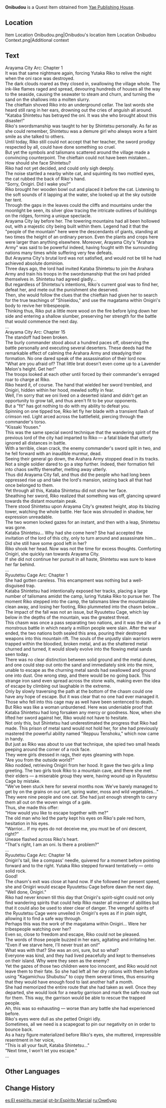 {{Book Infobox
|id           = 101560
|image        = Item Someone's Diary.png
|type         = Quest Items
|quality      = 3
|description  = A standalone volume from the light novel series "Onibudou," written by [[Junkichi]], a writer with [[Yae Publishing House]]. This collection contains the first two major arcs in the story. The quality of the serialized version varies quite a bit, but it still enjoys a degree of popularity amongst readers.
|source1      = On a cabinet to the right of Yae Publishing House
}}
'''Onibudou''' is a Quest Item obtained from [[Yae Publishing House]].

==Location==
<gallery>
Item Location Onibudou.png|Onibudou's location
Item Location Onibudou Context.png|Additional context
</gallery>

==Text==
Arayama City Arc: Chapter 1<br />
It was that same nightmare again, forcing Yutaka Riko to relive the night when the oni race was destroyed.<br />
The dark clouds roared as they closed in, swallowing the village whole. The ink-like flames raged and spread, devouring hundreds of houses all the way to the seaside, causing the seawater to steam and churn, and turning the sand on the shallows into a molten slurry.<br />
The chieftain shoved Riko into an underground cellar. The last words she heard still rang in her ears, drowning out the cries of anguish all around.<br />
"Kataba Shintetsu has betrayed the oni. It was she who brought about this disaster!"<br />
Riko's swordsmanship was taught to her by Shintetsu personally. As far as she could remember, Shintetsu was a demure girl who always wore a faint smile as she talked to others.<br />
Until today, Riko still could not accept that her teacher, the sword prodigy respected by all, could have done something so cruel.<br />
But yet the symbols and talismans scattered around the village made a convincing counterpoint. The chieftain could not have been mistaken...<br />
How should she face Shintetsu?<br />
Riko had not yet decided, and could only sigh deeply.<br />
The noise startled a nearby white cat, and squinting its two mottled eyes, the cat rubbed the back of Riko's hand.<br />
"Sorry, Onigiri. Did I wake you?"<br />
Riko brought her wooden bowl out and placed it before the cat. Listening to the soft sounds of it lapping at the water, she looked up at the sky outside her tent.<br />
Through the gaps in the leaves could the cliffs and mountains under the moonlight be seen, its silver glow tracing the intricate outlines of buildings on the ridges, forming a unique spectacle.<br />
Arayama City lay before her. The towering mountains had all been hollowed out, with a majestic city being built within them. Legend had it that the "people of the mountain" here were the descendants of giants, standing at two times the height of an ordinary person. Even the plants and crops here were larger than anything elsewhere. Moreover, Arayama City's "Arahara Army" was said to be powerful indeed, having fought with the surrounding nations many times while suffering very few defeats.<br />
But Arayama City's brutal lord was not satisfied, and would not be till he had achieved absolute dominion.<br />
Three days ago, the lord had invited Kataba Shintetsu to join the Arahara Army and train his troops in the swordsmanship that the oni had prided themselves in. Shintetsu had agreed gladly...<br />
But regardless of Shintetsu's intentions, Riko's current goal was to find her, defeat her, and mete out the punishment she deserved.<br />
Then, she would follow the clues that the chieftain had given her to search for the true teachings of "Shiseidou," and use the magatama within Onigiri's body to revive her tribespeople.<br />
Thinking thus, Riko put a little more wood on the fire before lying down her side and entering a shallow slumber, preserving her strength for the battle that would commence the next day.<br />
...<br />
Arayama City Arc: Chapter 15<br />
The standoff had been broken.<br />
The burly commander stood about a hundred paces off, observing the battle personally and executing several deserters. These deeds had the remarkable effect of calming the Arahara Army and steadying their formation. No one dared speak of the assassination of their lord now.<br />
"What are you afraid of? That little brat doesn't even come up to a Lavender Melon's height. Get her!"<br />
The troops looked at each other until forced by their commander's enraged roar to charge at Riko.<br />
Riko heard it, of course. The hand that wielded her sword trembled, and Onigiri, hidden within her hood, mewled softly in fear.<br />
Well, I'm sorry that we oni lived on a deserted island and didn't get an opportunity to grow tall, and thus aren't fit to be your opponents.<br />
But a "fit" has got nothing to do with my ability to defeat you.<br />
Spinning on one tipped toe, Riko let fly her blade with a transient flash of crimson red. Light arced across the battlefield, piercing through the commander's torso.<br />
"Kissaki Yousen."<br />
This was the same special sword technique that the wandering spirit of the previous lord of the city had imparted to Riko &mdash; a fatal blade that utterly ignored all distances in battle.<br />
With a terrible, clean crack, the enemy commander's sword split in two, and he fell forward with an inaudible murmur, dead.<br />
Seeing their general go down, the Arahara Army stopped dead in its tracks. Not a single soldier dared to go a step further. Indeed, their formation fell into chaos swiftly thereafter, melting away utterly.<br />
Thus did Arayama City fall, and thus did the people who had long been oppressed rise up and take the lord's mansion, seizing back all that had once belonged to them.<br />
Yet through all this, Kataba Shintetsu did not show her face.<br />
Sheathing her sword, Riko realized that something was off, glancing upward towards the distant mountain peak.<br />
There stood Shintetsu upon Arayama City's greatest height, atop its blazing tower, watching the whole battle. Her face was shrouded in shadow, her expression unreadable.<br />
The two women locked gazes for an instant, and then with a leap, Shintetsu was gone.<br />
Kataba Shintetsu... Why had she come here? She had accepted the invitation of the lord of this city, only to turn around and assassinate him...<br />
Did she still have some good left in her?<br />
Riko shook her head. Now was not the time for excess thoughts. Comforting Onigiri, she quickly ran towards Arayama City.<br />
If she did not continue her pursuit in all haste, Shintetsu was sure to leave her far behind.<br />
...<br />
Ryuutetsu Cage Arc: Chapter 1<br />
She had gotten careless. This encampment was nothing but a well-disguised trap.<br />
Kataba Shintetsu had intentionally exposed her tracks, placing a large number of talismans amidst the camp, luring Yutaka Riko to pursue her. The moment Riko stepped into the camp, the talismans blew the mountainside clean away, and losing her footing, Riko plummeted into the chasm below...<br />
The impact of the fall was not an issue, but Ryuutetsu Cage, which lay below in the depths of the mountain, was the greatest threat.<br />
This chasm was once a pass separating two nations, and it was the site of a monstrous battle in which nearly a million people were slain. After the war ended, the two nations both sealed this area, pouring their destroyed weapons into this mountain rift. The souls of the unjustly slain warriors were trapped within the bloodied, broken metal, and as the shattered metal churned and turned, it would slowly evolve into the flowing metal sands seen today.<br />
There was no clear distinction between solid ground and the metal dunes, and one could step out onto the sand and immediately sink into the mire, unable to escape as the churning metal sands had swallowed and ground one into dust. One wrong step, and there would be no going back. This strange iron sand even spread across the stone walls, making even the idea of escape by climbing out laughable in the extreme.<br />
Only by slowly traversing the path at the bottom of the chasm could one have any hope of escape. But it was clear that no one had ever managed it. Those who fell into this cage may as well have been sentenced to death.<br />
But Riko was like a woman unburdened. Here was undeniable proof that Kataba Shintetsu had long forsaken any mercy or goodness. Now, when she lifted her sword against her, Riko would not have to hesitate.<br />
Not only this, but Shintetsu had underestimated the progress that Riko had made. This prison of metal sand would not hold her, for she had previously mastered the powerful ability named "Reppuu Tenshoku," which now came in handy.<br />
But just as Riko was about to use that technique, she spied two small heads peeping around the corner of a rock face.<br />
They were girls dressed in rags, their eyes gleaming with hope.<br />
"Are you from the outside world?"<br />
Riko nodded, retrieving Onigiri from her hood. It gave the two girls a limp greeting. The two girls took Riko to a mountain cave, and there she met their elders &mdash; a miserable group they were, having wound up in Ryuutetsu Cage by mistake.<br />
"We've been stuck here for several months now. We've barely managed to get by on the grains on our cart, spring water, moss and wild vegetables..."<br />
They were nine people and one cat. She had just enough strength to carry them all out on the woven wings of a gale.<br />
Thus, she made this offer:<br />
"How would you like to escape together with me?"<br />
The old man who led the party kept his eyes on Riko's pale red horn, hesitation in his eyes.<br />
"Warrior... If my eyes do not deceive me, you must be of oni descent, right?"<br />
Unease flashed across Riko's heart.<br />
"That's right, I am an oni. Is there a problem?"<br />
...<br />
Ryuutetsu Cage Arc: Chapter 14<br />
Onigiri's tail, like a compass' needle, quivered for a moment before pointing forward and to the right. Yutaka Riko stepped forward tentatively &mdash; onto solid rock.<br />
Good!<br />
The chasm's exit was close at hand now. If she followed her present speed, she and Onigiri would escape Ryuutetsu Cage before dawn the next day.<br />
"Well done, Onigiri."<br />
Riko had never known till this day that Onigiri's spirit-sight could not only find wandering spirits that could help Riko master all manner of abilities but that it could also be used to steer clear of danger. The vengeful spirits of the Ryuutetsu Cage were unveiled in Onigiri's eyes as if in plain sight, allowing it to find a safe way through.<br />
Perhaps this was the work of the magatama within Onigiri... Were her tribespeople watching over her?<br />
Even so, close to freedom and escape, Riko could not be pleased.<br />
The words of those people buzzed in her ears, agitating and irritating her.<br />
"Even if we starve here, I'll never trust an oni!"<br />
What was with that? She was an oni, sure, but so what?<br />
Everyone was kind, and they had lived peacefully and kept to themselves on their island. Why were they seen as the enemy?<br />
Yet the gazes of those two children were too innocent, and Riko would not leave them to their fate. So she had left all her dry rations with them before using "Kagamichuu Shubutsu" to copy them several times, thus ensuring that they would have enough food to last another half a month.<br />
She had memorized the entire route that she had taken as well. Once they departed, she would look for a nearby garrison and mark the safe route out for them. This way, the garrison would be able to rescue the trapped people.<br />
Ah, this was so exhausting &mdash; worse than any battle she had experienced before.<br />
Riko's eyes were dull as she petted Onigiri idly.<br />
Sometimes, all we need is a scapegoat to pin our negativity on in order to bounce back.<br />
As a hazy figure materialized before Riko's eyes, she muttered, irrepressible resentment in her voice,<br />
"This is all your fault, Kataba Shintetsu..."<br />
"Next time, I won't let you escape."<br />
...

<!--==Trivia==
-->
==Other Languages==
{{Other Languages
|en      = Onibudou
|zhs     = 鬼武道
|zhs_rm  = Guǐ Wǔ Dào
|zht     = 鬼武道
|zht_rm  = Guǐ Wǔ Dào
|zh_tl   = 
|ja      = 鬼武道
|ja_rm   = Onibudou
|ja_tl   = Oni Martial Arts
|ko      = 귀무도
|ko_rm   = Gwimudo
|ko_tl   = Road of Oni's Martial Arts
|es      = El espíritu marcial
|es_tl   = The Martial Spirit
|fr      = Onibudo
|fr_tl   = Onibudou
|ru      = Онибудо
|ru_tl   = Onibudou
|th      = ศาสตร์การต่อสู้ของโอนิ
|th_rm   = 
|th_tl   = 
|vi      = Quỷ Võ Đạo
|vi_tl   = 
|de      = Onibudou
|id      = Onibudou
|pt      = Espírito Marcial
|pt_tl   = 
|tr      = Dövüş Sanatları
|tr_tl   = 
|it      = Onibudou
}}

==Change History==
{{Change History|2.1}}
<!--
==References==
{{Reflist}}-->

[[es:El espíritu marcial]]
[[pt-br:Espírito Marcial]]
[[ru:Онибудо]]